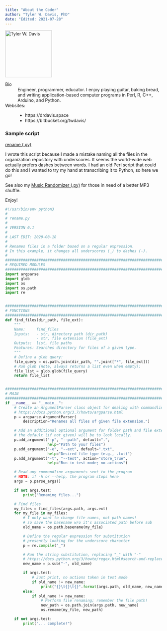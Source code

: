```yaml
---
title: "About the Coder"
author: "Tyler W. Davis, PhD"
date: "Edited: 2021-07-28"
---
```


![](https://drdavis.space/photos/danger_250x250.png 'Tyler W. Davis'){width=150 height=150}

Bio
:   Engineer, programmer, educator.
    I enjoy playing guitar, baking bread, and writing application-based computer programs in Perl, R, C++, Arduino, and Python.

Websites:
:   - https://drdavis.space
    - https://bitbucket.org/twdavis/


### Sample script
[rename (.py)](scripts/rename.py)

I wrote this script because I made a mistake naming all the files in the organization repository with underscores.
It seems the world-wide web actually prefers dashes between words.
I had an old Perl script that could do this and I wanted to try my hand at transcribing it to Python, so here we go!

See also my [Music Randomizer (.py)](scripts/music_randomizer.py) for those in need of a better MP3 shuffle.

Enjoy!

```python
#!/usr/bin/env python3
#
# rename.py
#
# VERSION 0.1
#
# LAST EDIT: 2020-08-18
#
# Renames files in a folder based on a regular expression.
# In this example, it changes all underscores (_) to dashes (-).
#
##############################################################################
# REQUIRED MODULES
##############################################################################
import argparse
import glob
import os
import os.path
import re


##############################################################################
# FUNCTIONS
##############################################################################
def find_files(dir_path, file_ext):
    """
    Name:     find_files
    Inputs:   - str, directory path (dir_path)
              - str, file extension (file_ext)
    Outputs:  list, file paths
    Features: Searches directory for files of a given type.
    """
    # Define a glob query:
    file_query = os.path.join(dir_path, "".join(["*", file_ext]))
    # Run glob (note, always returns a list even when empty):
    file_list = glob.glob(file_query)
    return file_list


##############################################################################
# MAIN
##############################################################################
if __name__ == "__main__":
    # Create an ArgumentParser class object for dealing with commandline args
    # https://docs.python.org/3.7/howto/argparse.html
    p = argparse.ArgumentParser(
        description="Renames all files of given file extension.")

    # Add an additional optional argument for folder path and file extension
    # the default (if not given) will be to look locally.
    p.add_argument("-p", "--path", default=".",
                   help="Path to your files")
    p.add_argument("-e", "--ext", default=".txt",
                   help="Desired file type (e.g., .txt)")
    p.add_argument("-t", "--test", action="store_true",
                   help="Run in test mode; no actions")

    # Read any commandline arguements sent to the program
    # NOTE: if -h or --help, the program stops here
    args = p.parse_args()

    if not args.test:
        print("Renaming files...")

    # Find files
    my_files = find_files(args.path, args.ext)
    for my_file in my_files:
        # I only want to change file names, not path names!
        # so save the basename w/o it's associated path before sub
        old_name = os.path.basename(my_file)

        # Define the regular expression for substitution
        # presently looking for the underscore character
        p = re.compile("_")

        # Run the string substitution, replacing "_" with "-"
        # https://docs.python.org/3/howto/regex.html#search-and-replace
        new_name = p.sub("-", old_name)

        if args.test:
            # Just print, no actions taken in test mode
            if old_name != new_name:
                print("{}\t{}\t{}".format(args.path, old_name, new_name))
        else:
            if old_name != new_name:
                # Perform file renaming; remember the file path!
                new_path = os.path.join(args.path, new_name)
                os.rename(my_file, new_path)

    if not args.test:
        print("... complete!")

```
